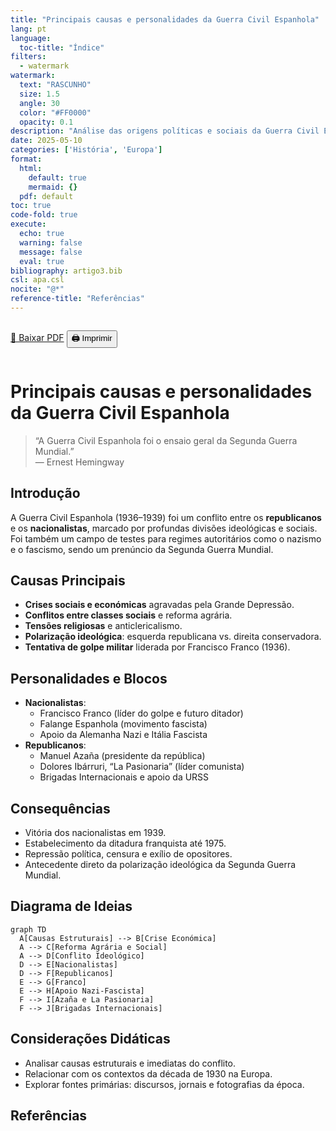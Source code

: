```yaml
---
title: "Principais causas e personalidades da Guerra Civil Espanhola"
lang: pt
language:
  toc-title: "Índice"
filters:
  - watermark
watermark:
  text: "RASCUNHO"
  size: 1.5
  angle: 30
  color: "#FF0000"
  opacity: 0.1
description: "Análise das origens políticas e sociais da Guerra Civil Espanhola, com destaque para os principais líderes e forças envolvidas no conflito (1936–1939)."
date: 2025-05-10
categories: ['História', 'Europa']
format:
  html:
    default: true
    mermaid: {}
  pdf: default
toc: true
code-fold: true
execute:
  echo: true
  warning: false
  message: false
  eval: true
bibliography: artigo3.bib
csl: apa.csl
nocite: "@*"
reference-title: "Referências"
---
```


::: {.content-visible when-format="html"}
<div style="display: flex; gap: 1rem; margin-bottom: 1rem;">
  <a href="./index.pdf" target="_blank" class="btn btn-primary">📄 Baixar PDF</a>
  <button onclick="window.print()" class="btn btn-outline-secondary">🖨️ Imprimir</button>
</div>
:::

<div style="margin-top: 2rem;"></div>

# Principais causas e personalidades da Guerra Civil Espanhola

> "A Guerra Civil Espanhola foi o ensaio geral da Segunda Guerra Mundial."  
> — Ernest Hemingway

## Introdução

A Guerra Civil Espanhola (1936–1939) foi um conflito entre os **republicanos** e os **nacionalistas**, marcado por profundas divisões ideológicas e sociais. Foi também um campo de testes para regimes autoritários como o nazismo e o fascismo, sendo um prenúncio da Segunda Guerra Mundial.

## Causas Principais

- **Crises sociais e económicas** agravadas pela Grande Depressão.
- **Conflitos entre classes sociais** e reforma agrária.
- **Tensões religiosas** e anticlericalismo.
- **Polarização ideológica**: esquerda republicana vs. direita conservadora.
- **Tentativa de golpe militar** liderada por Francisco Franco (1936).

## Personalidades e Blocos

- **Nacionalistas**:
  - Francisco Franco (líder do golpe e futuro ditador)
  - Falange Espanhola (movimento fascista)
  - Apoio da Alemanha Nazi e Itália Fascista

- **Republicanos**:
  - Manuel Azaña (presidente da república)
  - Dolores Ibárruri, “La Pasionaria” (líder comunista)
  - Brigadas Internacionais e apoio da URSS

## Consequências

- Vitória dos nacionalistas em 1939.
- Estabelecimento da ditadura franquista até 1975.
- Repressão política, censura e exílio de opositores.
- Antecedente direto da polarização ideológica da Segunda Guerra Mundial.

## Diagrama de Ideias

::: {.content-visible when-format="html"}
```mermaid
graph TD
  A[Causas Estruturais] --> B[Crise Económica]
  A --> C[Reforma Agrária e Social]
  A --> D[Conflito Ideológico]
  D --> E[Nacionalistas]
  D --> F[Republicanos]
  E --> G[Franco]
  E --> H[Apoio Nazi-Fascista]
  F --> I[Azaña e La Pasionaria]
  F --> J[Brigadas Internacionais]
```
:::

::: {.content-visible when-format="pdf"}
```{=latex}
\begin{center}
\includegraphics[width=0.8\linewidth]{diagrama.png}
\end{center}
```
:::

## Considerações Didáticas

- Analisar causas estruturais e imediatas do conflito.
- Relacionar com os contextos da década de 1930 na Europa.
- Explorar fontes primárias: discursos, jornais e fotografias da época.

## Referências

